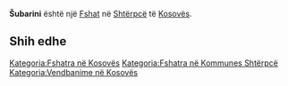 {{Fshat në Kosovës
 | Emri                = Šubarini
| srp_N_name = Šubarini
| srp_N_FULL_NAME_RO = Šubarini
| srp_N_FULL_NAME_ND_RO = Subarini
| srp_N_SORT_NAME_RG = SUBARINI
| srp_N_FULL_NAME_RG = Šubarini
| srp_N_FULL_NAME_ND_RG = Subarini

 | Emri (Rasa dhanore) = 
 | Figura              = 
 | Shteti              = Kosovo
 | Komuna              = Shtërpcë
 | Kodi postar         = 
 | Sipërfaqja          = 

 | Popullsia           = 

 | Regj. i popullsisë  = 
 | Dend. e popullsisë  = 
 | Faqja zyrtare       = 
 <!--- Koordinatat ----> 
 | Gjerësia            = 42.213889
 | Gjatësia            = 20.934444
 | Lartësia            = 
}}
'''Šubarini''' është një [[Fshat]] në [[Shtërpcë]] të [[Kosovës]].

<!-- == Gjeografia == -->
<!-- == Historia == -->
<!-- == Demografia == -->
== Shih edhe ==
{{Komuna Shtërpcë}}
{{Kosovo-Administrata-Cung}}

[[Kategoria:Fshatra në Kosovës]]
[[Kategoria:Fshatra në Kommunes Shtërpcë]]
[[Kategoria:Vendbanime në Kosovës]]